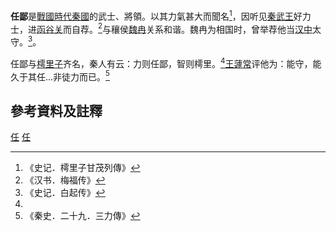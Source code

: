 '''任鄙'''是[[戰國時代|戰國時代]][[秦國|秦國]]的武士、將領。以其力氣甚大而聞名<ref name=樗里>《史记．樗里子甘茂列傳》</ref>，因听见[[秦武王|秦武王]]好力士，进[[函谷关|函谷关]]而自荐。<ref>《汉书．梅福传》</ref>与穰侯[[魏冉|魏冉]]关系和谐。魏冉为相国时，曾举荐他当[[汉中|汉中]]太守。<ref>《史记．白起传》</ref>。

任鄙与[[樗里子|樗里子]]齐名，秦人有云：力则任鄙，智则樗里。<ref name=樗里/>[[王蘧常|王蘧常]]评他为：能守，能久于其任...非徒力而已。<ref>《秦史．二十九．三力傳》</ref>

==參考資料及註釋==
{{reflist|2}}

{{China-bio-stub}}
[[Category:春秋戰國人物|任]]
[[Category:秦国官员|任]]